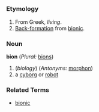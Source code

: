 =={{en}}==
===Etymology===
#From Greek, ''living''.
#[[Back-formation]] from [[bionic]].
===Noun===
'''bion''' (''Plural:'' [[bions]])

#(''biology'') (''Antonyms:'' [[morphon]])
#a [[cyborg]] or [[robot]]
===Related Terms===
*[[bionic]]